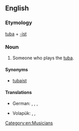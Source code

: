 ==English==

===Etymology===
[[tuba]] + [[-ist]]

===Noun===
{{en-noun}}

# Someone who plays the [[tuba]].

====Synonyms====
* [[tubaist]]

====Translations====
{{trans-top|one who plays the tuba}}
* German: {{t+|de|Tubist|m}}, {{t+|de|Tubistin|f}}, {{t+|de|Tubaspieler|m}}, {{t+|de|Tubaspielerin|f}}
{{trans-mid}}
* Volapük: {{qualifier|♂♀}} {{t|vo|tubatan}}, {{qualifier|♂}} {{t|vo|hitubatan}}, {{qualifier|♀}} {{t|vo|jitubatan}}
{{trans-bottom}}

[[Category:en:Musicians]]